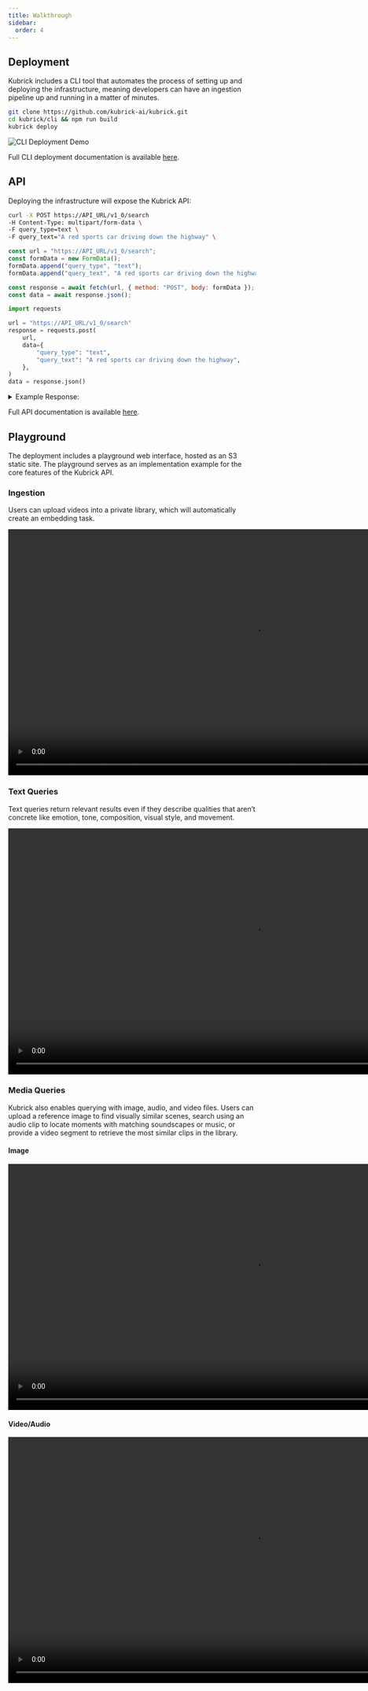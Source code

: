 ```yaml
---
title: Walkthrough
sidebar:
  order: 4
---
```



## Deployment

Kubrick includes a CLI tool that automates the process of setting up and
deploying the infrastructure, meaning developers can have an ingestion pipeline
up and running in a matter of minutes.

```bash
git clone https://github.com/kubrick-ai/kubrick.git
cd kubrick/cli && npm run build
kubrick deploy
```

<Image src={cliDemoDeploy} alt='CLI Deployment Demo' width={800} height={800} />

Full CLI deployment documentation is available [here](/guides/quick-start).

## API

Deploying the infrastructure will expose the Kubrick API:

<Tabs>
  <TabItem label='bash'>

```bash
curl -X POST https://API_URL/v1_0/search
-H Content-Type: multipart/form-data \
-F query_type=text \
-F query_text="A red sports car driving down the highway" \
```

  </TabItem>

  <TabItem label='js'>

```js {7}
const url = "https://API_URL/v1_0/search";
const formData = new FormData();
formData.append("query_type", "text");
formData.append("query_text", "A red sports car driving down the highway");

const response = await fetch(url, { method: "POST", body: formData });
const data = await response.json();
```

  </TabItem>

  <TabItem label='python'>

```py {11}
import requests

url = "https://API_URL/v1_0/search"
response = requests.post(
    url,
    data={
        "query_type": "text",
        "query_text": "A red sports car driving down the highway",
    },
)
data = response.json()
```

  </TabItem>
</Tabs>

<details>
  <summary>Example Response:</summary>

```json
{
  "data": [
    {
      "id": 1234,
      "modality": "visual-text",
      "scope": "clip",
      "start_time": 6.0,
      "end_time": 12.0,
      "similarity": 0.7654,
      "video": {
        "id": 5678,
        "s3_bucket": "kubrick-video-library-<uuid>",
        "s3_key": "uploads/<uuid>/red-sports-car.mp4",
        "filename": "red-sports-car.mp4",
        "duration": 120.0,
        "created_at": "2025-08-05T00:00:00.000000",
        "updated_at": "2025-08-05T00:00:00.000000",
        "height": 1080,
        "width": 1920,
        "url": "<presigned_url>"
      }
    }
    ...
  ],
  "metadata": { "page": 0, "limit": 10, "total": 10 }
}
```

</details>

Full API documentation is available [here](/api).

## Playground

The deployment includes a playground web interface, hosted as an S3 static site.
The playground serves as an implementation example for the core features of the
Kubrick API.

### Ingestion

Users can upload videos into a private library, which will automatically create
an embedding task.

<video controls muted width="1000">
  <source src={ingestionWalkthrough} type="video/mp4" />
  Your browser does not support the video tag.
</video>

### Text Queries

Text queries return relevant results even if they describe qualities that aren’t
concrete like emotion, tone, composition, visual style, and movement.

<video controls muted width="1000">
  <source src={searchTextWalkthrough} type="video/mp4" />
  Your browser does not support the video tag.
</video>

### Media Queries

Kubrick also enables querying with image, audio, and video files. Users can
upload a reference image to find visually similar scenes, search using an audio
clip to locate moments with matching soundscapes or music, or provide a video
segment to retrieve the most similar clips in the library.

#### Image

<video controls muted width="1000">
  <source src={searchImageWalkthrough} type="video/mp4" />
  Your browser does not support the video tag.
</video>

#### Video/Audio

<video controls width="1000">
  <source src={searchVideoWalkthrough} type="video/mp4" />
  Your browser does not support the video tag.
</video>
